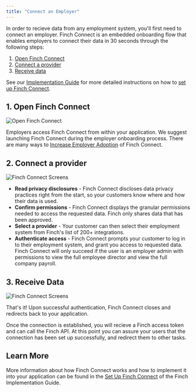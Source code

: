 ```yaml
---
title: "Connect an Employer"
---
```


In order to recieve data from any employment system, you'll first need to connect an employer. Finch Connect is an embedded onboarding flow that enables employers to connect their data in 30 seconds through the following steps:
1. [Open Finch Connect](#1-open-finch-connect)
1. [Connect a provider](#2-connect-a-provider)
1. [Receive data](#3-receive-data)

See our [Implementation Guide]() for more detailed instructions on how to [set up Finch Connect]().



## 1. Open Finch Connect

![Open Finch Connect]()


Employers access Finch Connect from within your application. We suggest launching Finch Connect during the employer onboarding process. There are many ways to [Increase Employer Adoption]() of Finch Connect. 

## 2. Connect a provider

![Finch Connect Screens]()


- **Read privacy disclosures** - Finch Connect discloses data privacy practices right from the start, so your customers know where and how their data is used.
- **Confirm permissions** - Finch Connect displays the granular permissions needed to access the requested data. Finch only shares data that has been approved.
- **Select a provider** - Your customer can then select their employment system from Finch's list of 200+ integrations.
- **Authenticate access** - Finch Connect prompts your customer to log in to their employment system, and grant you access to requested data. Finch Connect will only succeed if the user is an employer admin with permissions to view the full employee director and view the full company payroll.

## 3. Receive Data

![Finch Connect Screens]()

That's it! Upon successful authentication, Finch Connect closes and redirects back to your application. 

Once the connection is established, you will recieve a Finch access token and can call the Finch API. At this point you can assure your users that the connection has been set up successfully, and redirect them to other tasks.


## Learn More

More information about how Finch Connect works and how to implement it into your application can be found in the  [Set Up Finch Connect](/docs/Implementation-Guide/Connect/Set-Up-Finch-Connect.md) of the Finch Implementation Guide.